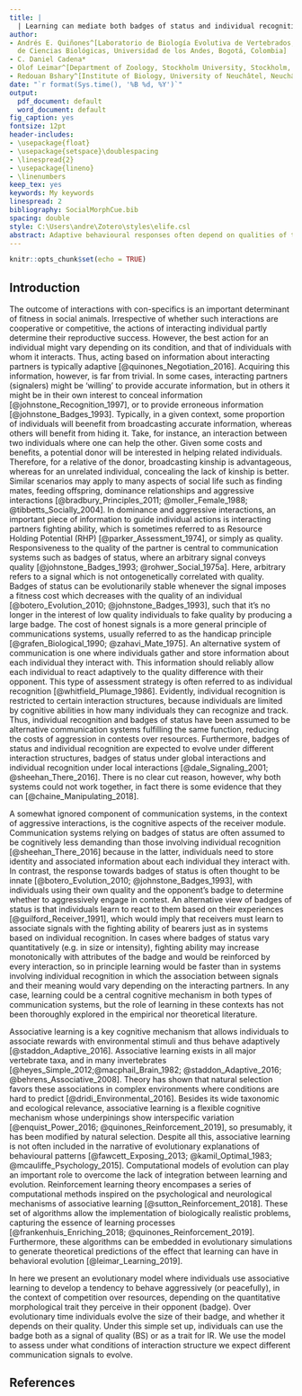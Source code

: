 ```yaml
---
title: |
  | Learning can mediate both badges of status and individual recognition
author:
- Andrés E. Quiñones^[Laboratorio de Biología Evolutiva de Vertebrados, Departamento
  de Ciencias Biológicas, Universidad de los Andes, Bogotá, Colombia]
- C. Daniel Cadena*
- Olof Leimar^[Department of Zoology, Stockholm University, Stockholm, Sweden]
- Redouan Bshary^[Institute of Biology, University of Neuchâtel, Neuchâtel, Switzerland]
date: "`r format(Sys.time(), '%B %d, %Y')`"
output:
  pdf_document: default
  word_document: default
fig_caption: yes
fontsize: 12pt
header-includes:
- \usepackage{float}
- \usepackage{setspace}\doublespacing
- \linespread{2}
- \usepackage{lineno}
- \linenumbers
keep_tex: yes
keywords: My keywords
linespread: 2
bibliography: SocialMorphCue.bib
spacing: double
style: C:\Users\andre\Zotero\styles\elife.csl
abstract: Adaptive behavioural responses often depend on qualities of the interacting partner of an individual. For example, when competing for resources, an individual might be better off escalating fights with individuals of lower quality, while restraining from fighting individuals of higher quality. Communication systems involving signals of quality allow individuals to reduce uncertainty regarding the fighting ability of their partners and make more adaptive behavioral decisions. However, dishonest individuals can destabilize such communications systems. One open question is whether cognitive mechanisms, such as learning, can maintain the honesty of signals, thus, favoring their evolutionary stability. Here we present evolutionary simulations, where individuals can produce a signal proportional to their quality; and learn along their lifetime the best response to the signal emitted by their peers. In these simulations, learning on the receiver side can mediate the evolution of signals of quality on the sender side. When the cost of the signal is proportional to the quality of the sender populations are only composed of honest signalers. When the cost is not proportional to the quality of the signaler, the population is composed of both honest and dishonest signalers. We argue that learning can be a general cognitive mechanism playing a role in a wide range of communication systems.  
---
```


```r
knitr::opts_chunk$set(echo = TRUE)
```

## Introduction 

The outcome of interactions with con-specifics is an important 
determinant of fitness in social animals. Irrespective of whether such interactions are cooperative 
or competitive, the actions of interacting individual partly determine 
their reproductive success. However, the best action for an individual 
might vary depending on its condition, and that of individuals with whom it interacts. 
Thus, acting based on information about interacting 
partners is typically adaptive [@quinones_Negotiation_2016].
Acquiring this information, however, is far from trivial. 
In some cases, interacting partners (signalers) might be 'willing' to provide accurate
information, but in others it might be in their own interest to conceal information
[@johnstone_Recognition_1997], or to provide erroneous information [@johnstone_Badges_1993]. 
Typically, in a given context, some proportion of individuals will beenefit 
from broadcasting accurate information, whereas others will benefit from hiding it. 
Take, for instance, an interaction between two individuals where one can help the other. 
Given some costs and benefits, a potential donor will be interested in helping 
related individuals. Therefore, for a relative of the donor, 
broadcasting kinship is advantageous, whereas for an unrelated individual, 
concealing the lack of kinship is better. Similar scenarios may apply to 
many aspects of social life such as finding mates, feeding offspring, dominance relationships 
and aggressive interactions [@bradbury_Principles_2011; @moller_Female_1988; @tibbetts_Socially_2004].
In dominance and aggressive interactions, an important piece of
information to guide individual actions is interacting partners fighting ability, 
which is sometimes referred to as Resource Holding Potential (RHP) [@parker_Assessment_1974], 
or simply as quality. Responsiveness to the quality of the 
partner is central to communication systems such as badges of status, 
where an arbitrary signal conveys quality [@johnstone_Badges_1993; @rohwer_Social_1975a]. 
Here, arbitrary refers to a signal which is not ontogenetically correlated with quality. 
Badges of status can be evolutionarily stable whenever the signal imposes a fitness cost which 
decreases with the quality of an individual  [@botero_Evolution_2010; @johnstone_Badges_1993], 
such that it's no longer in the interest of low quality individuals to fake quality by producing a
large badge. The cost of honest signals is a more general principle of communications systems, 
usually referred to as the handicap principle [@grafen_Biological_1990; @zahavi_Mate_1975]. 
An alternative system of communication is one where individuals gather and store information
about each individual they interact with. This information should reliably allow 
each individual to react adaptively to the quality difference with their opponent. 
This type of assessment strategy is often referred to as individual recognition [@whitfield_Plumage_1986]. Evidently, individual recognition is restricted to 
certain interaction structures, because individuals are limited by cognitive 
abilities in how many individuals they can recognize and track. Thus, individual 
recognition and badges of status have been assumed to be alternative communication 
systems fulfilling the same function, reducing the costs of aggression in contests over resources. 
Furthermore, badges of status and individual recognition are expected to evolve under different interaction structures, badges of status under global interactions and individual recognition
under local interactions [@dale_Signaling_2001; @sheehan_There_2016].  There is no clear cut reason, however, why both systems could not work together, in fact there is some evidence
that they can [@chaine_Manipulating_2018].

A somewhat ignored component of communication systems, in the context of aggressive 
interactions, is the cognitive aspects of the receiver module. Communication systems
relying on badges of status are often assumed to be cognitively less demanding 
than those involving individual recognition [@sheehan_There_2016] because in the latter, 
individuals need to store identity and associated information about each individual 
they interact with. In contrast, the response towards badges of status is often 
thought to be innate [@botero_Evolution_2010; @johnstone_Badges_1993], with 
individuals using their own quality and the opponent's badge to determine whether to aggressively
engage in contest. An alternative view of badges of status is that individuals learn 
to react to them based on their experiences [@guilford_Receiver_1991], which would imply that receivers must learn to associate signals with the fighting ability of bearers just as in systems based on individual recognition. In cases where badges of status vary quantitatively (e.g. in size or intensity), fighting ability may increase monotonically with attributes of the badge and would be reinforced by every interaction, so in principle learning would be faster than in systems involving individual recognition in which the association between signals and their meaning would vary depending on the interacting partners. In any case, learning could be a central cognitive mechanism in both types of communication systems, but the role of learning in these contexts has not been thoroughly explored in the empirical nor theoretical literature. 

Associative learning is a key cognitive mechanism that allows individuals to associate
rewards with environmental stimuli and thus behave adaptively [@staddon_Adaptive_2016]. 
Associative learning exists in all major vertebrate taxa, and in many invertebrates [@heyes_Simple_2012;@macphail_Brain_1982; @staddon_Adaptive_2016; @behrens_Associative_2008].
Theory has shown that natural selection favors these associations in complex environments
where conditions are hard to predict [@dridi_Environmental_2016]. Besides its wide taxonomic and
ecological relevance, associative learning is a flexible cognitive mechanism whose underpinings
show interspecific variation [@enquist_Power_2016; @quinones_Reinforcement_2019], so 
presumably, it has been modified by natural selection. Despite all this, associative 
learning is not often included in the narrative of evolutionary explanations of 
behavioural patterns [@fawcett_Exposing_2013; @kamil_Optimal_1983; @mcauliffe_Psychology_2015]. 
Computational models of evolution can play an important role to overcome the 
lack of integration between learning and evolution. Reinforcement learning theory 
encompases a series of computational methods inspired on the psychological and 
neurological mechanisms of associative learning [@sutton_Reinforcement_2018].
These set of algorithms allow the implementation of biologically realistic problems, 
capturing the essence of learning processes [@frankenhuis_Enriching_2018; @quinones_Reinforcement_2019]. 
Furthermore, these algorithms can be embedded in evolutionary simulations to 
generate theoretical predictions of the effect that learning can have in behavioral
evolution [@leimar_Learning_2019].

In here we present an evolutionary model where individuals use associative learning 
to develop a tendency to behave aggressively (or  peacefully), in the context of
competition over resources, depending on the quantitative morphological trait 
they perceive in their opponent (badge). Over evolutionary time individuals evolve
the size of their badge, and whether it depends on their quality. Under this simple
set up, individuals can use the badge both as a signal of quality (BS)
or as a trait for IR. We use the model to assess under what conditions of interaction
structure we expect different communication signals to evolve. 


## References